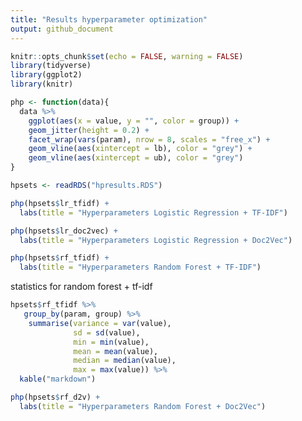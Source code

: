 ```yaml
---
title: "Results hyperparameter optimization"
output: github_document
---
```


```r
knitr::opts_chunk$set(echo = FALSE, warning = FALSE)
library(tidyverse)
library(ggplot2)
library(knitr)

php <- function(data){
  data %>%
    ggplot(aes(x = value, y = "", color = group)) +
    geom_jitter(height = 0.2) +
    facet_wrap(vars(param), nrow = 8, scales = "free_x") +
    geom_vline(aes(xintercept = lb), color = "grey") +
    geom_vline(aes(xintercept = ub), color = "grey") 
}

```

```r
hpsets <- readRDS("hpresults.RDS")
```

```r
php(hpsets$lr_tfidf) + 
  labs(title = "Hyperparameters Logistic Regression + TF-IDF")
```

```r
php(hpsets$lr_doc2vec) + 
  labs(title = "Hyperparameters Logistic Regression + Doc2Vec")
```

```r
php(hpsets$rf_tfidf) + 
  labs(title = "Hyperparameters Random Forest + TF-IDF")
```

statistics for random forest + tf-idf
```r

hpsets$rf_tfidf %>%
   group_by(param, group) %>%
    summarise(variance = var(value), 
              sd = sd(value),
              min = min(value), 
              mean = mean(value),
              median = median(value),
              max = max(value)) %>%
  kable("markdown")

```



```r
php(hpsets$rf_d2v) + 
  labs(title = "Hyperparameters Random Forest + Doc2Vec")
```

